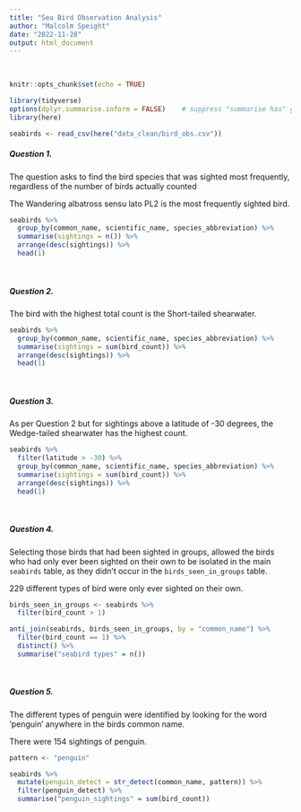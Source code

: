 ```yaml
---
title: "Sea Bird Observation Analysis"
author: "Malcolm Speight"
date: "2022-11-28"
output: html_document
---
```


<br/> 
```r
knitr::opts_chunk$set(echo = TRUE)
```

```r
library(tidyverse)
options(dplyr.summarise.inform = FALSE)    # suppress "summarise has" grouped output message
library(here)

seabirds <- read_csv(here("data_clean/bird_obs.csv"))
```

##### **Question 1.**

The question asks to find the bird species that was sighted most frequently, regardless of the number of birds actually counted 

The Wandering albatross sensu lato PL2 is the most frequently sighted bird. <br/> 

```r
seabirds %>% 
  group_by(common_name, scientific_name, species_abbreviation) %>% 
  summarise(sightings = n()) %>% 
  arrange(desc(sightings)) %>% 
  head(1)
```
<br/>

##### **Question 2.**

The bird with the highest total count is the Short-tailed shearwater. <br/>
```r
seabirds %>% 
  group_by(common_name, scientific_name, species_abbreviation) %>% 
  summarise(sightings = sum(bird_count)) %>% 
  arrange(desc(sightings)) %>% 
  head(1)
```

<br/>

##### **Question 3.**

As per Question 2 but for sightings above a latitude of -30 degrees, the Wedge-tailed shearwater has the highest count. <br/>

```r
seabirds %>% 
  filter(latitude > -30) %>% 
  group_by(common_name, scientific_name, species_abbreviation) %>% 
  summarise(sightings = sum(bird_count)) %>% 
  arrange(desc(sightings)) %>% 
  head(1)
```

<br/>

##### **Question 4.**

Selecting those birds that had been sighted in groups, allowed the birds who had only ever been sighted on their own to be isolated in the main `seabirds` table, as they didn't occur in the `birds_seen_in_groups` table. <br/>

229 different types of bird were only ever sighted on their own. <br/>

```r
birds_seen_in_groups <- seabirds %>% 
  filter(bird_count > 1)

anti_join(seabirds, birds_seen_in_groups, by = "common_name") %>% 
  filter(bird_count == 1) %>% 
  distinct() %>% 
  summarise("seabird types" = n())
```
<br/>

##### **Question 5.**

The different types of penguin were identified by looking for the word 'penguin' anywhere in the birds common name. <br/>

There were 154 sightings of penguin. <br/>
```r
pattern <- "penguin"

seabirds %>%
  mutate(penguin_detect = str_detect(common_name, pattern)) %>% 
  filter(penguin_detect) %>% 
  summarise("penguin_sightings" = sum(bird_count))
```














